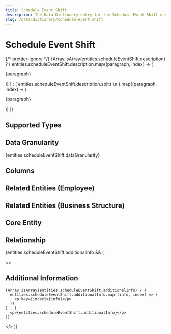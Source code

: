 ```yaml
---
title: Schedule Event Shift
description: The Data Dictionary entry for the Schedule Event Shift entity
slug: /data-dictionary/schedule-event-shift
---
```



# Schedule Event Shift

{/* prettier-ignore */}
{Array.isArray(entities.scheduleEventShift.description) ? (
  entities.scheduleEventShift.description.map((paragraph, index) => (
    <p key={index}>{paragraph}</p>
))
) : (
entities.scheduleEventShift.description.split('\n').map((paragraph, index) => (

<p key={index}>{paragraph}</p>
)) )}

## Supported Types

<SupportedTypesTable supportedTypes={entities.scheduleEventShift.supportedTypes} />

## Data Granularity

{entities.scheduleEventShift.dataGranularity}

## Columns

<ColumnsTable columns={entities.scheduleEventShift.columns} />

## Related Entities (Employee)

<RelatedEntitiesList relatedEntities={entities.scheduleEventShift.relatedEntities.employee} />

## Related Entities (Business Structure)

<RelatedEntitiesList relatedEntities={entities.scheduleEventShift.relatedEntities.businessStructure} />

## Core Entity

<CoreEntityTable coreEntities={entities.scheduleEventShift.coreEntity} />

## Relationship

<RelationshipTable
  relationship={entities.scheduleEventShift.relationship}
  simple={true}
/>

{entities.scheduleEventShift.additionalInfo && (

  <>
    <h2>Additional Information</h2>

    {Array.isArray(entities.scheduleEventShift.additionalInfo) ? (
      entities.scheduleEventShift.additionalInfo.map((info, index) => (
        <p key={index}>{info}</p>
      ))
    ) : (
      <p>{entities.scheduleEventShift.additionalInfo}</p>
    )}

  </>
)}
